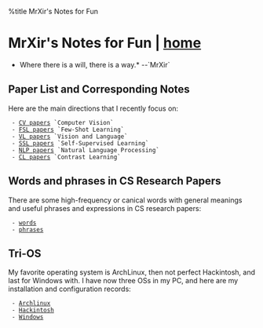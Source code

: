 %title MrXir's Notes for Fun
= MrXir's Notes for Fun | [[/index|home]] =

*Where there is a will,  there is a way.*    --`MrXir`

== Paper List and Corresponding Notes ==

Here are the main directions that I recently focus on:

  - [[CV papers]] `Computer Vision`
  - [[FSL papers]] `Few-Shot Learning`
  - [[VL papers]] `Vision and Language`
  - [[SSL papers]] `Self-Supervised Learning`
  - [[NLP papers]] `Natural Language Processing`
  - [[CL papers]] `Contrast Learning` 


== Words and phrases in CS Research Papers ==

There are some high-frequency or canical words with general meanings and useful phrases and expressions in CS research papers:

  - [[wordsi|words]]
  - [[phrasesi|phrases]]


== Tri-OS ==

My favorite operating system is ArchLinux, then not perfect Hackintosh, and last for Windows with. I have now three OSs in my PC, and here are my installation and configuration records:

  - [[/os/ArchLinux|Archlinux]]
  - [[/os/Hackintosh|Hackintosh]]
  - [[/os/Windows|Windows]]

